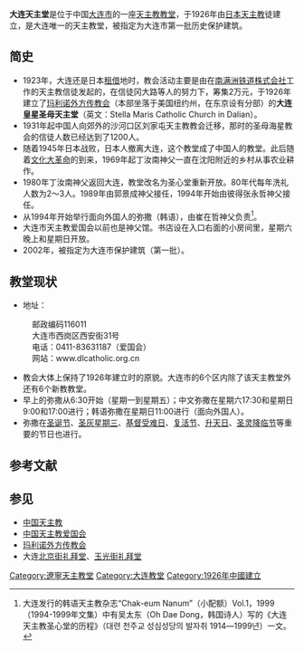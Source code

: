 {{文物保护单位
|省名=辽宁省
|市/县名=大连市
|图片=[[File:DalianCatholicChurch-DalianChina.jpg|280px]]
|说明=
|名称=西安街天主教堂
|编号=
|级别=C
|分类=近代建筑
|所在=大连市[[中山区_(大连市)|中山区]]西安街43号
|时代=1926年
|登录=2003年
}}
'''大连天主堂'''是位于中国[[大连市|大连市]]的一座[[天主教|天主教]][[教堂|教堂]]，于1926年由[[日本天主教|日本天主教]]徒建立，是大连唯一的天主教堂，被指定为大连市第一批历史保护建筑。

==简史==
* 1923年，大连还是日本[[租借|租借]]地时，教会活动主要是由在[[南满洲铁道株式会社|南满洲铁道株式会社]]工作的天主教信徒发起的，在信徒冈大路等人的努力下，筹集2万元，于1926年建立了[[玛利诺外方传教会|玛利诺外方传教会]]（本部坐落于美国纽约州，在东京设有分部）的'''大连皇星圣母天主堂'''（英文：Stella Maris Catholic Church in Dalian）。
* 1931年起中国人向郊外的沙河口区刘家屯天主教教会迁移，那时的圣母海星教会的信徒人数已经达到了1200人。 
* 随着1945年日本战败，日本人撤离大连，这个教堂成了中国人的教堂。此后随着[[文化大革命|文化大革命]]的到来，1969年起丁汝南神父一直在沈阳附近的乡村从事农业耕作。
* 1980年丁汝南神父返回大连，教堂改名为圣心堂重新开放。80年代每年洗礼人数为2～3人。1989年由郭景成神父接任，1994年开始由彼得张永哲神父接任。 
* 从1994年开始举行面向外国人的弥撒（韩语），由崔在哲神父负责<ref>大连发行的韩语天主教杂志“Chak-eum Nanum”（小配额）Vol.1，1999（1994-1999年文集）中有吴太东（Oh Dae Dong，韩国诗人）写的《大连天主教圣心堂的历程》（대련 천주교 성심성당의 발자취 1914—1999년）一文。</ref>。
* 大连市天主教爱国会以前也是神父馆。书店设在入口右面的小房间里，星期六晚上和星期日开放。 
* 2002年，被指定为大连市保护建筑（第一批）。

==教堂现状==
* 地址：
:邮政编码116011
:大连市西岗区西安街31号
:电话：0411-83631187（爱国会）
:网站：www.dlcatholic.org.cn
* 教会大体上保持了1926年建立时的原貌。大连市的6个区内除了该天主教堂外还有6个新教教堂。
* 早上的弥撒从6:30开始（星期一到星期五）；中文弥撒在星期六17:30和星期日9:00和17:00进行；韩语弥撒在星期日11:00进行（面向外国人）。
* 弥撒在[[圣诞节|圣诞节]]、[[圣灰星期三|圣灰星期三]]、[[基督受难日|基督受难日]]、[[复活节|复活节]]、[[升天日|升天日]]、[[圣灵降临节|圣灵降临节]]等重要的节日也进行。

==参考文献==
{{Reflist}}

==参见==
*[[中国天主教|中国天主教]]
*[[中国天主教爱国会|中国天主教爱国会]]
*[[玛利诺外方传教会|玛利诺外方传教会]]
*大连[[北京街礼拜堂|北京街礼拜堂]]、[[玉光街礼拜堂|玉光街礼拜堂]]

[[Category:遼寧天主教堂|Category:遼寧天主教堂]]
[[Category:大连教堂|Category:大连教堂]]
[[Category:1926年中國建立|Category:1926年中國建立]]